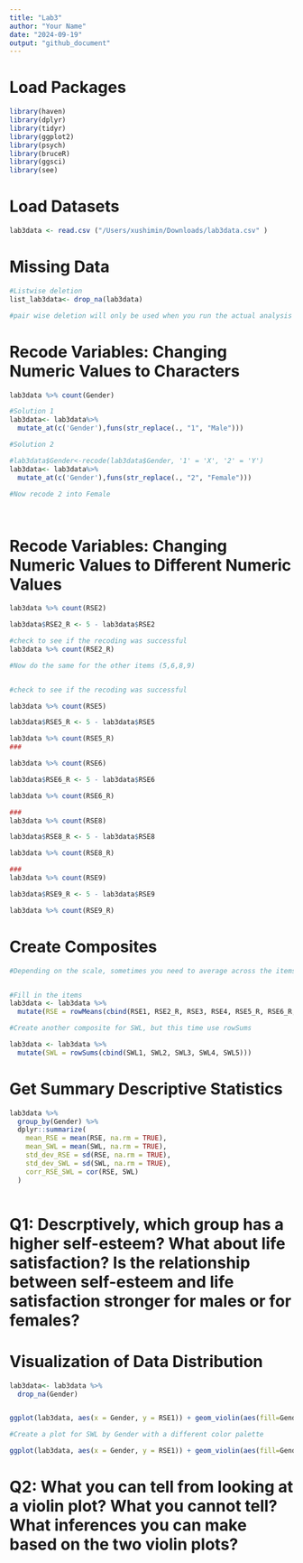 ```yaml
---
title: "Lab3"
author: "Your Name"
date: "2024-09-19"
output: "github_document"
---
```


# Load Packages
```r
library(haven)
library(dplyr)
library(tidyr)
library(ggplot2)
library(psych)
library(bruceR)
library(ggsci)
library(see)

```

# Load Datasets
```r

lab3data <- read.csv ("/Users/xushimin/Downloads/lab3data.csv" )

```


# Missing Data
```r

#Listwise deletion
list_lab3data<- drop_na(lab3data)

#pair wise deletion will only be used when you run the actual analysis using "na.rm = TRUE"

```

# Recode Variables: Changing Numeric Values to Characters
```r

lab3data %>% count(Gender)

#Solution 1
lab3data<- lab3data%>%
  mutate_at(c('Gender'),funs(str_replace(., "1", "Male")))

#Solution 2

#lab3data$Gender<-recode(lab3data$Gender, '1' = 'X', '2' = 'Y')
lab3data<- lab3data%>%
  mutate_at(c('Gender'),funs(str_replace(., "2", "Female")))

#Now recode 2 into Female




```

# Recode Variables: Changing Numeric Values to Different Numeric Values
```r

lab3data %>% count(RSE2)

lab3data$RSE2_R <- 5 - lab3data$RSE2

#check to see if the recoding was successful
lab3data %>% count(RSE2_R)

#Now do the same for the other items (5,6,8,9)


#check to see if the recoding was successful

lab3data %>% count(RSE5)

lab3data$RSE5_R <- 5 - lab3data$RSE5

lab3data %>% count(RSE5_R)
###

lab3data %>% count(RSE6)

lab3data$RSE6_R <- 5 - lab3data$RSE6

lab3data %>% count(RSE6_R)

###
lab3data %>% count(RSE8)

lab3data$RSE8_R <- 5 - lab3data$RSE8

lab3data %>% count(RSE8_R)

###
lab3data %>% count(RSE9)

lab3data$RSE9_R <- 5 - lab3data$RSE9

lab3data %>% count(RSE9_R)


```


# Create Composites
```r

#Depending on the scale, sometimes you need to average across the items, other times you might need to sum 


#Fill in the items
lab3data <- lab3data %>%
  mutate(RSE = rowMeans(cbind(RSE1, RSE2_R, RSE3, RSE4, RSE5_R, RSE6_R, RSE7, RSE8_R, RSE9_R,RSE10)))

#Create another composite for SWL, but this time use rowSums

lab3data <- lab3data %>%
  mutate(SWL = rowSums(cbind(SWL1, SWL2, SWL3, SWL4, SWL5)))


```


# Get Summary Descriptive Statistics
```r

lab3data %>% 
  group_by(Gender) %>%
  dplyr::summarize(
    mean_RSE = mean(RSE, na.rm = TRUE), 
    mean_SWL = mean(SWL, na.rm = TRUE), 
    std_dev_RSE = sd(RSE, na.rm = TRUE), 
    std_dev_SWL = sd(SWL, na.rm = TRUE),
    corr_RSE_SWL = cor(RSE, SWL)  
  )



```

# Q1: Descrptively, which group has a higher self-esteem? What about life satisfaction? Is the relationship between self-esteem and life satisfaction stronger for males or for females? 




# Visualization of Data Distribution
```r

lab3data<- lab3data %>%
  drop_na(Gender)


ggplot(lab3data, aes(x = Gender, y = RSE1)) + geom_violin(aes(fill=Gender)) + scale_fill_simpsons() + theme_modern()

#Create a plot for SWL by Gender with a different color palette

ggplot(lab3data, aes(x = Gender, y = RSE1)) + geom_violin(aes(fill=Gender)) + scale_fill_viridis_d() + theme_modern()

```

# Q2: What you can tell from looking at a violin plot? What you cannot tell? What inferences you can make based on the two violin plots? 